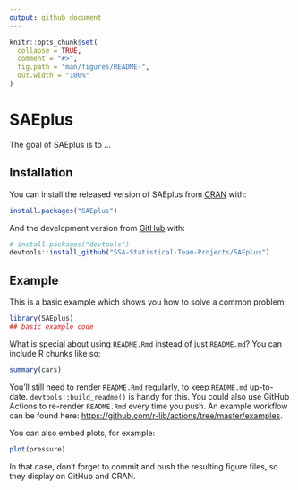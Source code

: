 ```yaml
---
output: github_document
---
```


<!-- README.md is generated from README.Rmd. Please edit that file -->

```r
knitr::opts_chunk$set(
  collapse = TRUE,
  comment = "#>",
  fig.path = "man/figures/README-",
  out.width = "100%"
)
```

# SAEplus

<!-- badges: start -->
<!-- badges: end -->

The goal of SAEplus is to ...

## Installation

You can install the released version of SAEplus from [CRAN](https://CRAN.R-project.org) with:

``` r
install.packages("SAEplus")
```

And the development version from [GitHub](https://github.com/) with:

``` r
# install.packages("devtools")
devtools::install_github("SSA-Statistical-Team-Projects/SAEplus")
```
## Example

This is a basic example which shows you how to solve a common problem:

```r
library(SAEplus)
## basic example code
```

What is special about using `README.Rmd` instead of just `README.md`? You can include R chunks like so:

```r
summary(cars)
```

You'll still need to render `README.Rmd` regularly, to keep `README.md` up-to-date. `devtools::build_readme()` is handy for this. You could also use GitHub Actions to re-render `README.Rmd` every time you push. An example workflow can be found here: <https://github.com/r-lib/actions/tree/master/examples>.

You can also embed plots, for example:

```r
plot(pressure)
```

In that case, don't forget to commit and push the resulting figure files, so they display on GitHub and CRAN.
